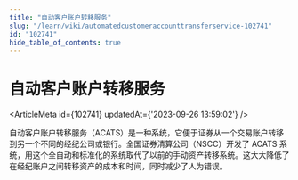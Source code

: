 ```yaml
---
title: "自动客户账户转移服务"
slug: "/learn/wiki/automatedcustomeraccounttransferservice-102741"
id: "102741"
hide_table_of_contents: true
---
```



# 自动客户账户转移服务

<ArticleMeta id={102741} updatedAt={'2023-09-26 13:59:02'} />
<div className='border-solid border-b border-t-0 my-4 border-[var(--ifm-color-gray-300)]' />

自动客户账户转移服务（ACATS）是一种系统，它便于证券从一个交易账户转移到另一个不同的经纪公司或银行。全国证券清算公司（NSCC）开发了 ACATS 系统，用这个全自动和标准化的系统取代了以前的手动资产转移系统。这大大降低了在经纪账户之间转移资产的成本和时间，同时减少了人为错误。
